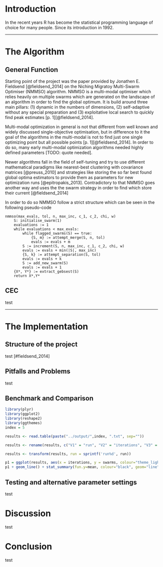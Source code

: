 # Introduction #

In the recent years R has become the statistical programming language of choice for many people. Since its introduction in 1992. 

----

# The Algorithm #

## General Function ##

Starting point of the project was the paper provided by Jonathen E. Fieldsend [@fieldsend_2014] on the Niching Migratoy Multi-Swarm Optimiser (NMMSO) algorithm. NMMSO is a multi-modal optimiser which relies heavily on multiple swarms which are generated on the landscape of an algorithm in order to find the global optimum. It is build around three main pillars: (1) dynamic in the numbers of dimensions, (2) self-adaptive without any special preparation and (3) exploitative local search to quickly find peak estimates [p. 1][@fieldsend_2014]. 

Multi-modal optimization in general is not that different from well known and widely discussed single-objective optimisation, but in difference to it the goal of the algorithms in the multi-modal is not to find just one single optimizing point but all possible points [p. 1][@fieldsend_2014]. In order to do so, many early multi-modal optimization algorithms needed highly defined parameters [TODO: quote needed]. 

Newer algorithms fall in the field of self-tuning and try to use different mathematical paradigms like nearest-best clustering with covariance matrices [@preuss_2010] and strategies like storing the so far best found global optima estimators to provide them as parameters for new optimization runs [@epitropakis_2013]. Contradictory to that NMMSO goes another way and uses the the swarm strategy in order to find which store their current [@fieldsend_2014]

In order to do so NMMSO follow a strict structure which can be seen in the following pseudo-code
	
	nmmso(max_evals, tol, n, max_inc, c_1, c_2, chi, w)
		S: initialise_swarm(1)
		evaluations := 1
		while evaluations < max_evals:
			while flagged_swarms(S) == true:
				{S, m} := attempt_merge(S, n, tol)
				evals := evals + m
			S := increment(S, n, max_inc, c_1, c_2, chi, w)
			evals := evals + min(|S|, max_inc)
			{S, k} := attempt_separation(S, tol)
			evals := evals + k
			S := add_new_swarm(S)
			evals := evals + 1
		{X*, Y*} := extract_gebsest(S)
		return X*,Y*

## CEC ##

test

----

# The Implementation #

## Structure of the project ##

test [#fieldsend_2014]

## Pitfalls and Problems ##

test

## Benchmark and Comparison ##

```r
library(plyr)
library(ggplot2)
library(reshape2)
library(ggthemes)
index = 5

results <- read.table(paste("../output/",index, ".txt", sep=""))

results <- rename(results, c("V1" = "run", "V2" = "iterations", "V3" = "swarms"))

results <- transform(results, run = sprintf('run%d', run)) 

p1 = ggplot(results, aes(x = iterations, y = swarms, colour="theme_light"), linetype= run)
p1 + geom_line() + stat_summary(fun.y=mean, colour="black", geom="line", aes(group = 1)) + theme_tufte() + theme(legend.position = "none")

```


## Testing and alternative parameter settings ##

test

# Discussion #

test

# Conclusion #

test